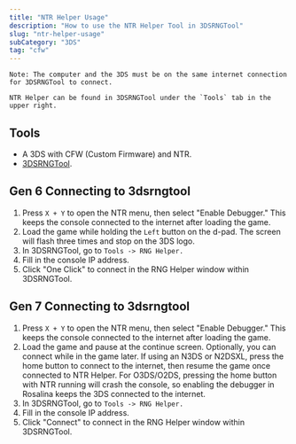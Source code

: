 ```yaml
---
title: "NTR Helper Usage"
description: "How to use the NTR Helper Tool in 3DSRNGTool"
slug: "ntr-helper-usage"
subCategory: "3DS"
tag: "cfw"
---
```


```
Note: The computer and the 3DS must be on the same internet connection for 3DSRNGTool to connect.

NTR Helper can be found in 3DSRNGTool under the `Tools` tab in the upper right.
```

## Tools

- A 3DS with CFW (Custom Firmware) and NTR.
- [3DSRNGTool](https://github.com/wwwwwwzx/3DSRNGTool/releases).

## Gen 6 Connecting to 3dsrngtool

1. Press `X + Y` to open the NTR menu, then select "Enable Debugger." This keeps the console connected to the internet after loading the game.
2. Load the game while holding the `Left` button on the d-pad. The screen will flash three times and stop on the 3DS logo.
3. In 3DSRNGTool, go to `Tools -> RNG Helper.`
4. Fill in the console IP address.
5. Click "One Click" to connect in the RNG Helper window within 3DSRNGTool.

## Gen 7 Connecting to 3dsrngtool

1. Press `X + Y` to open the NTR menu, then select "Enable Debugger." This keeps the console connected to the internet after loading the game.
2. Load the game and pause at the continue screen. Optionally, you can connect while in the game later. If using an N3DS or N2DSXL, press the home button to connect to the internet, then resume the game once connected to NTR Helper. For O3DS/O2DS, pressing the home button with NTR running will crash the console, so enabling the debugger in Rosalina keeps the 3DS connected to the internet.
3. In 3DSRNGTool, go to `Tools -> RNG Helper.`
4. Fill in the console IP address.
5. Click "Connect" to connect in the RNG Helper window within 3DSRNGTool.
